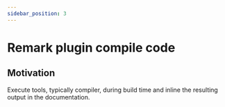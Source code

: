 ```yaml
---
sidebar_position: 3
---
```


# Remark plugin compile code

## Motivation

Execute tools, typically compiler, during build time
and inline the resulting output in the documentation.

